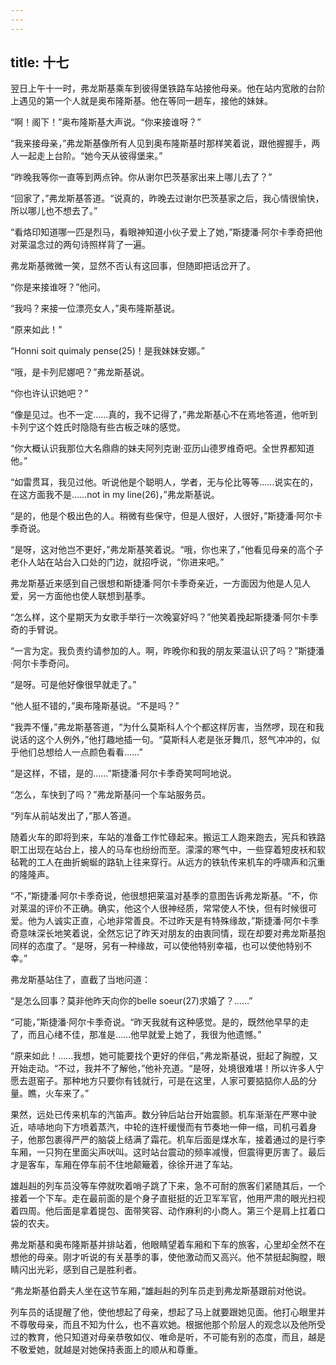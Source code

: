 ```yaml
---
---
---
```

title: 十七
---




翌日上午十一时，弗龙斯基乘车到彼得堡铁路车站接他母亲。他在站内宽敞的台阶上遇见的第一个人就是奥布隆斯基。他在等同一趟车，接他的妹妹。

“啊！阁下！”奥布隆斯基大声说。“你来接谁呀？”

“我来接母亲，”弗龙斯基像所有人见到奥布隆斯基时那样笑着说，跟他握握手，两人一起走上台阶。“她今天从彼得堡来。”

“昨晚我等你一直等到两点钟。你从谢尔巴茨基家出来上哪儿去了？”

“回家了，”弗龙斯基答道。“说真的，昨晚去过谢尔巴茨基家之后，我心情很愉快，所以哪儿也不想去了。”

“看烙印知道哪一匹是烈马，看眼神知道小伙子爱上了她，”斯捷潘·阿尔卡季奇把他对莱温念过的两句诗照样背了一遍。

弗龙斯基微微一笑，显然不否认有这回事，但随即把话岔开了。

“你是来接谁呀？”他问。

“我吗？来接一位漂亮女人，”奥布隆斯基说。

“原来如此！”

“Honni soit quimaly pense(25)！是我妹妹安娜。”

“哦，是卡列尼娜吧？”弗龙斯基说。

“你也许认识她吧？”

“像是见过。也不一定……真的，我不记得了，”弗龙斯基心不在焉地答道，他听到卡列宁这个姓氏时隐隐有些古板乏味的感觉。

“你大概认识我那位大名鼎鼎的妹夫阿列克谢·亚历山德罗维奇吧。全世界都知道他。”

“如雷贯耳，我见过他。听说他是个聪明人，学者，无与伦比等等……说实在的，在这方面我不是……not in my line(26)，”弗龙斯基说。

“是的，他是个极出色的人。稍微有些保守，但是人很好，人很好，”斯捷潘·阿尔卡季奇说。

“是呀，这对他岂不更好，”弗龙斯基笑着说。“哦，你也来了，”他看见母亲的高个子老仆人站在站台入口处的门边，就招呼说，“你进来吧。”

弗龙斯基近来感到自己很想和斯捷潘·阿尔卡季奇亲近，一方面因为他是人见人爱，另一方面他也使人联想到基季。

“怎么样，这个星期天为女歌手举行一次晚宴好吗？”他笑着挽起斯捷潘·阿尔卡季奇的手臂说。

“一言为定。我负责约请参加的人。啊，昨晚你和我的朋友莱温认识了吗？”斯捷潘·阿尔卡季奇问。

“是呀。可是他好像很早就走了。”

“他人挺不错的，”奥布隆斯基说。“不是吗？”

“我弄不懂，”弗龙斯基答道，“为什么莫斯科人个个都这样厉害，当然啰，现在和我说话的这个人例外，”他打趣地插一句。“莫斯科人老是张牙舞爪，怒气冲冲的，似乎他们总想给人一点颜色看看……”

“是这样，不错，是的……”斯捷潘·阿尔卡季奇笑呵呵地说。

“怎么，车快到了吗？”弗龙斯基问一个车站服务员。

“列车从前站发出了，”那人答道。

随着火车的即将到来，车站的准备工作忙碌起来。搬运工人跑来跑去，宪兵和铁路职工出现在站台上，接人的马车也纷纷而至。濛濛的寒气中，一些穿着短皮袄和软毡靴的工人在曲折蜿蜒的路轨上往来穿行。从远方的铁轨传来机车的呼啸声和沉重的隆隆声。

“不，”斯捷潘·阿尔卡季奇说，他很想把莱温对基季的意图告诉弗龙斯基。“不，你对莱温的评价不正确。确实，他这个人很神经质，常常使人不快，但有时候很可爱。他为人诚实正直，心地非常善良。不过昨天是有特殊缘故，”斯捷潘·阿尔卡季奇意味深长地笑着说，全然忘记了昨天对朋友的由衷同情，现在却要对弗龙斯基抱同样的态度了。“是呀，另有一种缘故，可以使他特别幸福，也可以使他特别不幸。”

弗龙斯基站住了，直截了当地问道：

“是怎么回事？莫非他昨天向你的belle soeur(27)求婚了？……”

“可能，”斯捷潘·阿尔卡季奇说。“昨天我就有这种感觉。是的，既然他早早的走了，而且心绪不佳，那准是……他早就爱上她了，我很为他遗憾。”

“原来如此！……我想，她可能要找个更好的伴侣，”弗龙斯基说，挺起了胸膛，又开始走动。“不过，我并不了解他，”他补充道。“是呀，处境很难堪！所以许多人宁愿去逛窑子。那种地方只要你有钱就行，可是在这里，人家可要掂掂你人品的分量。瞧，火车来了。”

果然，远处已传来机车的汽笛声。数分钟后站台开始震颤。机车渐渐在严寒中驶近，哧哧地向下方喷着蒸汽，中轮的连杆缓慢而有节奏地一伸一缩，司机弓着身子，他那包裹得严严的脑袋上结满了霜花。机车后面是煤水车，接着通过的是行李车厢，一只狗在里面尖声吠叫。这时站台震动的频率减慢，但震得更厉害了。最后才是客车，车厢在停车前不住地颠簸着，徐徐开进了车站。

雄赳赳的列车员没等车停就吹着哨子跳了下来，急不可耐的旅客们紧随其后，一个接着一个下车。走在最前面的是个身子直挺挺的近卫军军官，他用严肃的眼光扫视着四周。他后面是拿着提包、面带笑容、动作麻利的小商人。第三个是肩上扛着口袋的农夫。

弗龙斯基和奥布隆斯基并排站着，他眼睛望着车厢和下车的旅客，心里却全然不在想他的母亲。刚才听说的有关基季的事，使他激动而又高兴。他不禁挺起胸膛，眼睛闪出光彩，感到自己是胜利者。

“弗龙斯基伯爵夫人坐在这节车厢，”雄赳赳的列车员走到弗龙斯基跟前对他说。

列车员的话提醒了他，使他想起了母亲，想起了马上就要跟她见面。他打心眼里并不尊敬母亲，而且不知为什么，也不喜欢她。根据他那个阶层人的观念以及他所受过的教育，他只知道对母亲恭敬如仪、唯命是听，不可能有别的态度，而且，越是不敬爱她，就越是对她保持表面上的顺从和尊重。